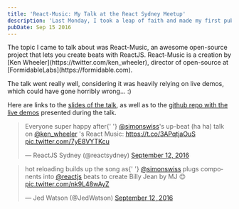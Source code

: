 ```yaml
---
title: 'React-Music: My Talk at the React Sydney Meetup'
description: 'Last Monday, I took a leap of faith and made my first public speaking appearance at a Sydney tech meetup. The event in questions was <a href="https://www.meetup.com/React-Sydney">React Sydney</a>, a monthly event where tickets go like hot cakes and waiting lists get notoriously long.'
pubDate: Sep 15 2016
---
```



<IntroText>
  The topic I came to talk about was React-Music, an awesome open-source project that lets you
  create beats with ReactJS. React-Music is a creation by [Ken
  Wheeler](https://twitter.com/ken_wheeler), director of open-source at
  [FormidableLabs](https://formidable.com).
</IntroText>

The talk went really well, considering it was heavily relying on live demos, which could have
gone horribly wrong… :)

Here are links to the [slides of the talk](https://slides.com/simonswiss/react-music), as well as to the [github repo with the live demos](https://github.com/simonswiss/react-music) presented during the talk.

<Tweet>
  <blockquote className="twitter-tweet">
    <p lang="en" dir="ltr">
      Everyone super happy after{' '}
      <a href="https://twitter.com/simonswiss?ref_src=twsrc%5Etfw">@simonswiss</a>&#39;s up-beat (ha
      ha) talk on <a href="https://twitter.com/ken_wheeler?ref_src=twsrc%5Etfw">@ken_wheeler</a>
      &#39;s React Music: <a href="https://t.co/3APqtjaOuS">https://t.co/3APqtjaOuS</a> <a href="https://t.co/7yE8VYTKcu">pic.twitter.com/7yE8VYTKcu</a>
    </p>
    &mdash; ReactJS Sydney (@reactsydney) <a href="https://twitter.com/reactsydney/status/775261154373283842?ref_src=twsrc%5Etfw">September 12, 2016</a>
  </blockquote>
</Tweet>

<Tweet>
  <blockquote className="twitter-tweet">
    <p lang="en" dir="ltr">
      hot reloading builds up the song as{' '}
      <a href="https://twitter.com/simonswiss?ref_src=twsrc%5Etfw">@simonswiss</a> plugs components
      into <a href="https://twitter.com/reactjs?ref_src=twsrc%5Etfw">@reactjs</a> beats to create
      Billy Jean by MJ 😍 <a href="https://t.co/nk9L48wAyZ">pic.twitter.com/nk9L48wAyZ</a>
    </p>
    &mdash; Jed Watson (@JedWatson) <a href="https://twitter.com/JedWatson/status/775251270890233856?ref_src=twsrc%5Etfw">September 12, 2016</a>
  </blockquote>
</Tweet>
